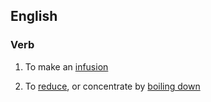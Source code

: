 ==English==

===Verb===
{{en-verb}}

# {{context|cooking}} To make an [[infusion]]
# {{context|cooking}} To [[reduce]], or concentrate by [[boil down|boiling down]]